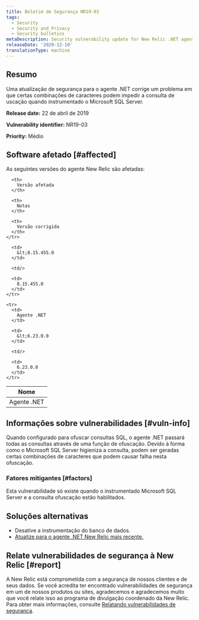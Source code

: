 ```yaml
---
title: Boletim de Segurança NR19-03
tags:
  - Security
  - Security and Privacy
  - Security bulletins
metaDescription: Security vulnerability update for New Relic .NET agent.
releaseDate: '2020-12-10'
translationType: machine
---
```


## Resumo

Uma atualização de segurança para o agente .NET corrige um problema em que certas combinações de caracteres podem impedir a consulta de uscação quando instrumentado o Microsoft SQL Server.

<DNT>**Release date:**</DNT> 22 de abril de 2019

<DNT>**Vulnerability identifier:**</DNT> NR19-03

<DNT>**Priority:**</DNT> Médio

## Software afetado [#affected]

As seguintes versões do agente New Relic são afetadas:

<table>
  <thead>
    <tr>
      <th>
        Nome
      </th>

      <th>
        Versão afetada
      </th>

      <th>
        Notas
      </th>

      <th>
        Versão corrigida
      </th>
    </tr>
  </thead>

  <tbody>
    <tr>
      <td>
        Agente .NET
      </td>

      <td>
        &lt;8.15.455.0
      </td>

      <td/>

      <td>
        8.15.455.0
      </td>
    </tr>

    <tr>
      <td>
        Agente .NET
      </td>

      <td>
        &lt;6.23.0.0
      </td>

      <td/>

      <td>
        6.23.0.0
      </td>
    </tr>
  </tbody>
</table>

## Informações sobre vulnerabilidades [#vuln-info]

Quando configurado para ofuscar consultas SQL, o agente .NET passará todas as consultas através de uma função de ofuscação. Devido à forma como o Microsoft SQL Server higieniza a consulta, podem ser geradas certas combinações de caracteres que podem causar falha nesta ofuscação.

### Fatores mitigantes [#factors]

Esta vulnerabilidade só existe quando o instrumentado Microsoft SQL Server e a consulta ofuscação estão habilitados.

## Soluções alternativas

* Desative a instrumentação do banco de dados.
* [Atualize para o agente .NET New Relic mais recente.](/docs/agents/net-agent/installation/update-net-agent)

## Relate vulnerabilidades de segurança à New Relic [#report]

A New Relic está comprometida com a segurança de nossos clientes e de seus dados. Se você acredita ter encontrado vulnerabilidades de segurança em um de nossos produtos ou sites, agradecemos e agradecemos muito que você relate isso ao programa de divulgação coordenado da New Relic. Para obter mais informações, consulte [Relatando vulnerabilidades de segurança](/docs/security/new-relic-security/data-privacy/reporting-security-vulnerabilities).
